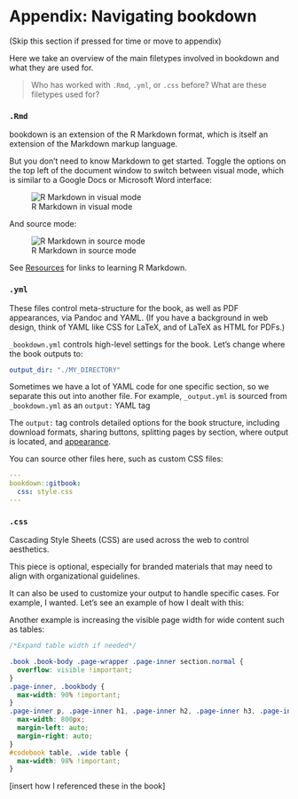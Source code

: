 # Appendix: Navigating bookdown

(Skip this section if pressed for time or move to appendix)

Here we take an overview of the main filetypes involved in bookdown and what they are used for.

> Who has worked with `.Rmd`, `.yml`, or `.css` before? What are these filetypes used for?

### `.Rmd`

bookdown is an extension of the R Markdown format, which is itself an extension of the Markdown markup language. 

But you don't need to know Markdown to get started. Toggle the options on the top left of the document window to switch between visual mode, which is similar to a Google Docs or Microsoft Word interface:

![R Markdown in visual mode](resources/visual-mode.png)

And source mode:

![R Markdown in source mode](resources/source-mode.png)

See [Resources](#resources) for links to learning R Markdown.

### `.yml`

These files control meta-structure for the book, as well as PDF appearances, via Pandoc and YAML. (If you have a background in web design, think of YAML like CSS for LaTeX, and of LaTeX as HTML for PDFs.)

`_bookdown.yml` controls high-level settings for the book. Let's change where the book outputs to:

```yaml
output_dir: "./MY_DIRECTORY"
```

Sometimes we have a lot of YAML code for one specific section, so we separate this out into another file. For example, `_output.yml` is sourced from `_bookdown.yml` as an `output:` YAML tag

The `output:` tag controls detailed options for the book structure, including download formats, sharing buttons, splitting pages by section, where output is located, and [appearance](https://bookdown.org/yihui/rmarkdown/html-document.html#appearance-and-style).

You can source other files here, such as custom CSS files:

```yaml
---
bookdown::gitbook:
  css: style.css
---
```

### `.css`

Cascading Style Sheets (CSS) are used across the web to control aesthetics. 

This piece is optional, especially for branded materials that may need to align with organizational guidelines. 

It can also be used to customize your output to handle specific cases. For example, I wanted. Let's see an example of how I dealt with this:



Another example is increasing the visible page width for wide content such as tables:

```css
/*Expand table width if needed*/

.book .book-body .page-wrapper .page-inner section.normal {
  overflow: visible !important;
}
.page-inner, .bookbody {
  max-width: 90% !important;
}
.page-inner p, .page-inner h1, .page-inner h2, .page-inner h3, .page-inner h4, .page-inner h5, .page-inner h6, .page-inner li, .page-inner .sourceCode, .page-inner table, .ref, .page-inner .figure, .page-inner .csl-entry {
  max-width: 800px;
  margin-left: auto;
  margin-right: auto;
}
#codebook table, .wide table {
  max-width: 98% !important;
}
```

[insert how I referenced these in the book]
